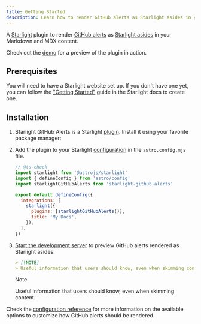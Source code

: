 ```yaml
---
title: Getting Started
description: Learn how to render GitHub alerts as Starlight asides in your Markdown and MDX content.
---
```


A [Starlight](https://starlight.astro.build) plugin to render [GitHub alerts](https://docs.github.com/en/get-started/writing-on-github/getting-started-with-writing-and-formatting-on-github/basic-writing-and-formatting-syntax#alerts) as [Starlight asides](https://starlight.astro.build/components/asides/) in your Markdown and MDX content.

Check out the [demo](/demo/) for a preview of the plugin in action.

## Prerequisites

You will need to have a Starlight website set up.
If you don't have one yet, you can follow the ["Getting Started"](https://starlight.astro.build/getting-started/) guide in the Starlight docs to create one.

## Installation


<Steps>

1. Starlight GitHub Alerts is a Starlight [plugin](https://starlight.astro.build/reference/plugins/). Install it using your favorite package manager:

   <PackageManagers pkg="starlight-github-alerts" />

2. Add the plugin to your Starlight [configuration](https://starlight.astro.build/reference/configuration/#plugins) in the `astro.config.mjs` file.

   ```js title="astro.config.mjs" ins={4,9}
   // @ts-check
   import starlight from '@astrojs/starlight'
   import { defineConfig } from 'astro/config'
   import starlightGitHubAlerts from 'starlight-github-alerts'

   export default defineConfig({
     integrations: [
       starlight({
         plugins: [starlightGitHubAlerts()],
         title: 'My Docs',
       }),
     ],
   })
   ```

3. [Start the development server](https://starlight.astro.build/getting-started/#start-the-development-server) to preview GitHub alerts rendered as Starlight asides.

   <Preview>

   ```md
   > [!NOTE]
   > Useful information that users should know, even when skimming content.
   ```

   <Fragment slot="preview">

   > [!NOTE]
   > Useful information that users should know, even when skimming content.

   </Fragment>

   </Preview>

</Steps>

Check the [configuration reference](/configuration/) for more information on the available options to customize how GitHub alerts should be rendered.
